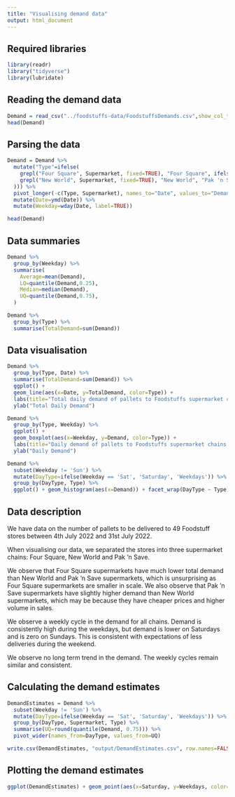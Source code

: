 ```yaml
---
title: "Visualising demand data"
output: html_document
---
```

## Required libraries
```r
library(readr)
library("tidyverse")
library(lubridate)
```

## Reading the demand data
```r
Demand = read_csv("../foodstuffs-data/FoodstuffsDemands.csv",show_col_types=FALSE)
head(Demand)
```

## Parsing the data
```r
Demand = Demand %>% 
  mutate("Type"=ifelse(
    grepl("Four Square", Supermarket, fixed=TRUE), "Four Square", ifelse(
    grepl("New World", Supermarket, fixed=TRUE), "New World", "Pak 'n Save"
  ))) %>%
  pivot_longer(-c(Type, Supermarket), names_to="Date", values_to="Demand") %>%
  mutate(Date=ymd(Date)) %>%
  mutate(Weekday=wday(Date, label=TRUE))

head(Demand)
```
## Data summaries
```r
Demand %>%
  group_by(Weekday) %>%
  summarise(
    Average=mean(Demand),
    LQ=quantile(Demand,0.25),
    Median=median(Demand),
    UQ=quantile(Demand,0.75),
  )
```

```r
Demand %>%
  group_by(Type) %>%
  summarise(TotalDemand=sum(Demand))
```


## Data visualisation

```r
Demand %>%
  group_by(Type, Date) %>%
  summarise(TotalDemand=sum(Demand)) %>%
  ggplot() +
  geom_line(aes(x=Date, y=TotalDemand, color=Type)) +
  labs(title="Total daily demand of pallets to Foodstuffs supermarket chains in Auckland") +
  ylab("Total Daily Demand")
```

```r
Demand %>%
  group_by(Type, Weekday) %>%
  ggplot() +
  geom_boxplot(aes(x=Weekday, y=Demand, color=Type)) +
  labs(title="Daily demand of pallets to Foodstuffs supermarket chains in Auckland") +
  ylab("Daily Demand")
```

```r
Demand %>%
  subset(Weekday != 'Sun') %>%
  mutate(DayType=ifelse(Weekday == 'Sat', 'Saturday', 'Weekdays')) %>%
  group_by(DayType, Type) %>%
  ggplot() + geom_histogram(aes(x=Demand)) + facet_wrap(DayType ~ Type)
```



## Data description
We have data on the number of pallets to be delivered to 49 Foodstuff stores between 4th July 2022 and 31st July 2022.

When visualising our data, we separated the stores into three supermarket chains: Four Square, New World and Pak 'n Save.

We observe that Four Square supermarkets have much lower total demand than New World and Pak 'n Save supermarkets, which is unsurprising as Four Square supermarkets are smaller in scale. We also observe that Pak 'n Save supermarkets have slightly higher demand than New World supermarkets, which may be because they have cheaper prices and higher volume in sales.

We observe a weekly cycle in the demand for all chains. Demand is consistently high during the weekdays, but demand is lower on Saturdays and is zero on Sundays. This is consistent with expectations of less deliveries during the weekend.

We observe no long term trend in the demand. The weekly cycles remain similar and consistent.

## Calculating the demand estimates

```r
DemandEstimates = Demand %>%
  subset(Weekday != 'Sun') %>%
  mutate(DayType=ifelse(Weekday == 'Sat', 'Saturday', 'Weekdays')) %>%
  group_by(DayType, Supermarket, Type) %>%
  summarise(UQ=round(quantile(Demand, 0.75))) %>%
  pivot_wider(names_from=DayType, values_from=UQ)

write.csv(DemandEstimates, "output/DemandEstimates.csv", row.names=FALSE)
```

## Plotting the demand estimates
```r
ggplot(DemandEstimates) + geom_point(aes(x=Saturday, y=Weekdays, color=Type, alpha=0.1)) + guides(alpha="none")
```

